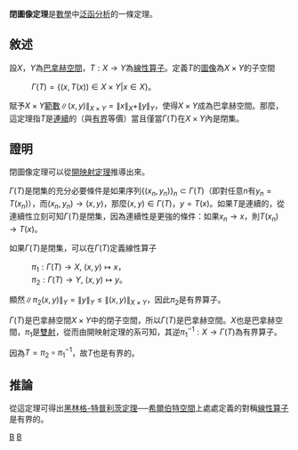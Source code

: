 {{NoteTA|G1=Math|1=zh:閉圖像定理;zh-hans:闭图像定理;zh-hant:閉圖定理}}
'''閉圖像定理'''是[[數學|數學]]中[[泛函分析|泛函分析]]的一條定理。

== 敘述 ==
設<math>X</math>，<math>Y</math>為[[巴拿赫空間|巴拿赫空間]]，<math>T:X \to Y</math>為[[線性算子|線性算子]]。定義<math>T</math>的[[圖像|圖像]]為<math>X \times Y</math>的子空間
: <math>\Gamma (T) = \{(x,T(x))\in X\times Y \vert x \in X\}</math>。
賦予<math>X \times Y</math>[[範數|範數]]<math>\|(x,y) \|_{X\times Y} = \|x \|_X + \| y \|_Y</math>，使得<math>X \times Y</math>成為巴拿赫空間。那麼，這定理指<math>T</math>是[[連續|連續]]的（與[[有界|有界]]等價）當且僅當<math>\Gamma (T) </math>在<math>X \times Y</math>內是閉集。

== 證明 ==
閉圖像定理可以從[[開映射定理|開映射定理]]推導出來。

<math>\Gamma (T) </math>是閉集的充分必要條件是如果序列<math>\{(x_n,y_n)\}_n\subset \Gamma(T)</math>（即對任意<math>n</math>有<math>y_n=T(x_n)</math>），而<math>(x_n,y_n) \to (x,y)</math>，那麼<math>(x,y)\in \Gamma(T)</math>，<math>y=T(x)</math>。如果<math>T</math>是連續的，從連續性立刻可知<math>\Gamma (T) </math>是閉集，因為連續性是更強的條件：如果<math>x_n \to x</math>，則<math>T(x_n)\to T(x)</math>。

如果<math>\Gamma (T) </math>是閉集，可以在<math>\Gamma (T) </math>定義線性算子
: <math>\pi_1: \Gamma (T) \to X,\ (x,y) \mapsto x</math>，
: <math>\pi_2: \Gamma (T) \to Y,\ (x,y) \mapsto y</math>。
顯然<math>\|\pi_2(x,y) \|_Y = \|y\|_Y \leq \|(x,y) \|_{X\times Y}</math>，因此<math>\pi_2</math>是有界算子。

<math>\Gamma (T)</math>是巴拿赫空間<math>X\times Y</math>中的閉子空間，所以<math>\Gamma (T)</math>是巴拿赫空間。<math>X</math>也是巴拿赫空間，<math>\pi_1</math>是[[雙射|雙射]]，從而由開映射定理的系可知，其逆<math>\pi_1^{-1}:X \to \Gamma (T)</math>為有界算子。

因為<math>T = \pi_2 \circ \pi_1^{-1}</math>，故<math>T</math>也是有界的。

== 推論 ==
從這定理可得出[[黑林格-特普利茨定理|黑林格-特普利茨定理]]──[[希爾伯特空間|希爾伯特空間]]上處處定義的對稱[[線性算子|線性算子]]是有界的。
{{泛函分析}}
{{泛函分析定理}}

[[Category:泛函分析|B]]
[[Category:数学定理|B]]